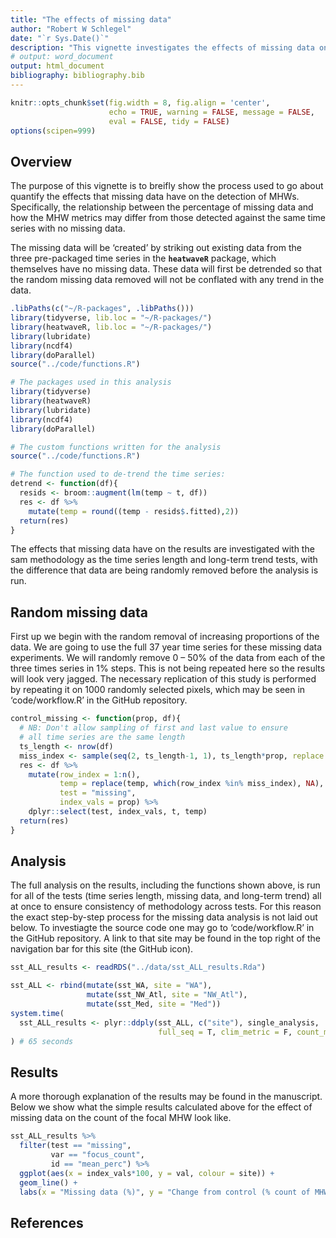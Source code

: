 ```yaml
---
title: "The effects of missing data"
author: "Robert W Schlegel"
date: "`r Sys.Date()`"
description: "This vignette investigates the effects of missing data on the detection of MHWs."
# output: word_document
output: html_document
bibliography: bibliography.bib
---
```


```r
knitr::opts_chunk$set(fig.width = 8, fig.align = 'center',
                      echo = TRUE, warning = FALSE, message = FALSE, 
                      eval = FALSE, tidy = FALSE)
options(scipen=999)
```


## Overview

The purpose of this vignette is to breifly show the process used to go about quantify the effects that missing data have on the detection of MHWs. Specifically, the relationship between the percentage of missing data and how the MHW metrics may differ from those detected against the same time series with  no missing data.

The missing data will be 'created' by striking out existing data from the three pre-packaged time series in the __`heatwaveR`__ package, which themselves have no missing data. These data will first be detrended so that the random missing data removed will not be conflated with any trend in the data. 

```r
.libPaths(c("~/R-packages", .libPaths()))
library(tidyverse, lib.loc = "~/R-packages/")
library(heatwaveR, lib.loc = "~/R-packages/")
library(lubridate)
library(ncdf4)
library(doParallel)
source("../code/functions.R")
```

```r
# The packages used in this analysis
library(tidyverse)
library(heatwaveR)
library(lubridate)
library(ncdf4)
library(doParallel)

# The custom functions written for the analysis
source("../code/functions.R")
```

```r
# The function used to de-trend the time series:
detrend <- function(df){
  resids <- broom::augment(lm(temp ~ t, df))
  res <- df %>%
    mutate(temp = round((temp - resids$.fitted),2))
  return(res)
}
```

The effects that missing data have on the results are investigated with the sam methodology as the time series length and long-term trend tests, with the difference that data are being randomly removed before the analysis is run.


## Random missing data

First up we begin with the random removal of increasing proportions of the data. We are going to use the full 37 year time series for these missing data experiments. We will randomly remove 0 -- 50% of the data from each of the three times series in 1% steps. This is not being repeated here so the results will look very jagged. The necessary replication of this study is performed by repeating it on 1000 randomly selected pixels, which may be seen in 'code/workflow.R' in the GitHub repository.

```r
control_missing <- function(prop, df){
  # NB: Don't allow sampling of first and last value to ensure
  # all time series are the same length
  ts_length <- nrow(df)
  miss_index <- sample(seq(2, ts_length-1, 1), ts_length*prop, replace = F)
  res <- df %>%
    mutate(row_index = 1:n(),
           temp = replace(temp, which(row_index %in% miss_index), NA),
           test = "missing",
           index_vals = prop) %>%
    dplyr::select(test, index_vals, t, temp)
  return(res)
}
```


## Analysis

The full analysis on the results, including the functions shown above, is run for all of the tests (time series length, missing data, and long-term trend) all at once to ensure consistency of methodology across tests. For this reason the exact step-by-step process for the missing data analysis is not laid out below. To investiagte the source code one may go to 'code/workflow.R' in the GitHub repository. A link to that site may be found in the top right of the navigation bar for this site (the GitHub icon).

```r
sst_ALL_results <- readRDS("../data/sst_ALL_results.Rda")
```


```r
sst_ALL <- rbind(mutate(sst_WA, site = "WA"),
                 mutate(sst_NW_Atl, site = "NW_Atl"),
                 mutate(sst_Med, site = "Med"))
system.time(
  sst_ALL_results <- plyr::ddply(sst_ALL, c("site"), single_analysis, .parallel = T,
                                 full_seq = T, clim_metric = F, count_miss = T, windows = T)
) # 65 seconds
```


## Results

A more thorough explanation of the results may be found in the manuscript. Below we show what the simple results calculated above for the effect of missing data on the count of the focal MHW look like.

```r
sst_ALL_results %>% 
  filter(test == "missing",
         var == "focus_count",
         id == "mean_perc") %>% 
  ggplot(aes(x = index_vals*100, y = val, colour = site)) +
  geom_line() +
  labs(x = "Missing data (%)", y = "Change from control (% count of MHWs)", colour = "Site")
```

## References

